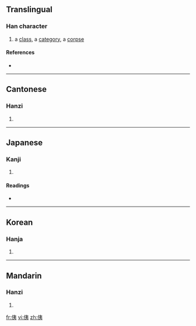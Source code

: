 ==Translingual==

===Han character===
{{Han char|rn=9|rad=人|as=06|sn=8|four=2523<sub>2</sub>|canj=人大弓 (OKN), X人大弓 (XOKN)}}

# a [[class]], a [[category]], a [[corpse]]

====References====
* {{Han ref|kx=0101.180|dkj=00582|dj=0214.090|hdz=10147.020|uh=4F87|ud=20359|bh=CBB7|bd=52151}}

----

==Cantonese==

===Hanzi===
{{yue-hanzi|jyut=|y=yi4}}

# {{defn|Cantonese|sort=人06}}

----

==Japanese==

===Kanji===
{{ja-kanji|grade=|rs=人06}}

# {{defn|Japanese|sort=人06}}

====Readings====
* {{ja-readings|on=[[い]] (i)|kun=[[ひとしい]] (hitoshii), [[つらねる]] (tsuraneru), [[うつる]] (utsuru)}}

----

==Korean==

===Hanja===
{{ko-hanja|hangeul=[[이]]|rv=i|mr=i}}

# {{defn|Korean|sort=人06}}

----

==Mandarin==

===Hanzi===
{{cmn-hanzi|pin=[[kuǎ]] ([[kua3]]), [[yí]] ([[yi2]])|wg=k'ua<sup>3</sup>, i<sup>2</sup>}}

# {{defn|Mandarin|sort=人06}}

[[fr:侇]]
[[vi:侇]]
[[zh:侇]]
